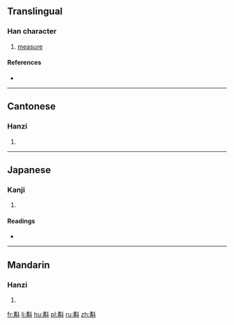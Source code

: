 ==Translingual==

===Han character===
{{Han char|rn=68|rad=斗|as=10|sn=14|four=5450<sub>0</sub>|canj=廿月卜十 (TBYJ)|ids=⿰[[冓]][[斗]]}}

# [[measure]]

====References====
* {{Han ref|kx=0478.220|dkj=13521|dj=0837.110|hdz=32255.060|uh=65A0|ud=26016|bh=E1F5|bd=57845}}

----

==Cantonese==

===Hanzi===
{{yue-hanzi|jyut=[[gaau3]], [[gau3]], [[gok3]]|y=gaau3, gau3, gok3}}

# {{defn|lang=yue|sort=斗10}}

----

==Japanese==

===Kanji===
{{ja-kanji|grade=|rs=斗10}}

# {{defn|lang=ja|sort=斗10}}

====Readings====
* {{ja-readings|on=[[かく]] (kaku), [[こう]] (kō), [[きょう]] (kyō)|kun=[[はかる]] (hakaru)}}

----

==Mandarin==

===Hanzi===
{{cmn-hanzi|pin=[[jiào]] ([[jiao4]])|wg=chiao<sup>4</sup>}}

# {{defn|lang=cmn|sort=斗10}}

[[fr:斠]]
[[li:斠]]
[[hu:斠]]
[[pl:斠]]
[[ru:斠]]
[[zh:斠]]